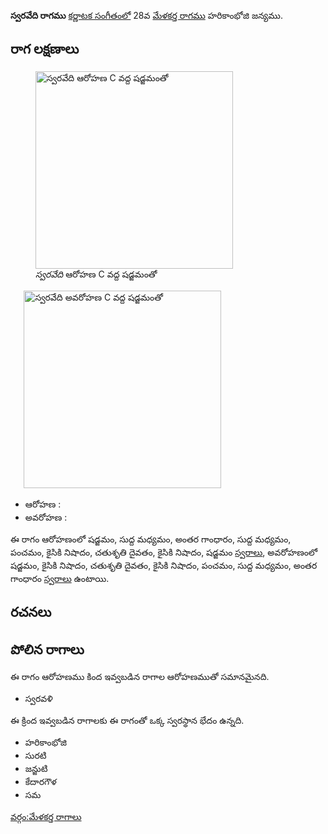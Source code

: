 {{Infobox ragam
	| name          	= స్వరవేది
	| synonym	    	= 
	| mela          	= 
	| chakra        	= 
	| janaka        	= 
	| type          	= షడవ
	| arohanam      	= {{svaraC|S|M1|G3|M1|P|N2|D2|N2|S'}} 
	| avarohanam    	= {{svaraC|S'|N2|D2|N2|P|M1|G3}}
	| jeeva         	=
	| chhaya        	=
	| nyasa         	=
	| vishesha      	= 
	| equivalent  		= 
}}
{{కర్ణాటక సంగీత రాగాలు}}
'''స్వరవేది రాగము''' [[కర్ణాటక సంగీతం]]లో 28వ [[మేళకర్త రాగము]] హరికాంభోజి జన్యము. 


==రాగ లక్షణాలు==
[[Image:svaravedi_ar_kb2wiki.png|thumb|right|316px|''స్వరవేది'' ఆరోహణ C వద్ద షడ్జమంతో]]
	[[Image:svaravedi_av_kb2wiki.png|thumb|right|316px|''స్వరవేది'' అవరోహణ C వద్ద షడ్జమంతో]]

* ఆరోహణ : {{svaraC|S|M1|G3|M1|P|N2|D2|N2|S'}} 
* అవరోహణ : {{svaraC|S'|N2|D2|N2|P|M1|G3}}

ఈ రాగం ఆరోహణంలో షడ్జమం, సుద్ద మధ్యమం, అంతర గాంధారం, సుద్ద మధ్యమం, పంచమం, కైసికి నిషాదం, చతుశృతి దైవతం, కైసికి నిషాదం, షడ్జమం [[స్వరాలు]], అవరోహణంలో షడ్జమం, కైసికి నిషాదం, చతుశృతి దైవతం, కైసికి నిషాదం, పంచమం, సుద్ద మధ్యమం, అంతర గాంధారం [[స్వరాలు]] ఉంటాయి.

==రచనలు==



==పోలిన రాగాలు==
ఈ రాగం ఆరోహణము కింద ఇవ్వబడిన రాగాల ఆరోహణముతో సమానమైనది.
* స్వరవళి

ఈ క్రింద ఇవ్వబడిన రాగాలకు ఈ రాగంతో ఒక్క స్వరస్థాన భేదం ఉన్నది.
* హరికాంభోజి
* సురటి
* జన్జుటి
* కేదారగౌళ
* సమ



[[వర్గం:మేళకర్త రాగాలు]]